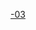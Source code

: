 {{Catnav|頁面分類|历史|歷史學|年代学|千纪}}
{{Catnav|頁面分類|人文學科|歷史學|年代学|千纪}}

{{catmore}}
{{Commonscat|3rd millennium BC}}

[[Category:千纪|-03]]